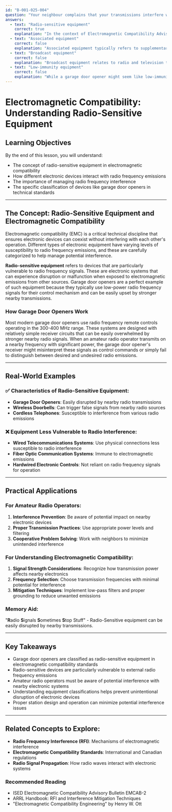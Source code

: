 ```yaml
---
id: "B-001-025-004"
question: "Your neighbour complains that your transmissions interfere with their garage door opener. When determining the applicable field strength criterion in Electromagnetic Compatibility Advisory Bulletin EMCAB-2, what type of equipment is the garage door opener?"
answers:
  - text: "Radio-sensitive equipment"
    correct: true
    explanation: "In the context of Electromagnetic Compatibility Advisory Bulletin EMCAB-2, a garage door opener is classified as radio-sensitive equipment because it relies on radio frequency signals for operation and can be easily disrupted by external radio frequency emissions. This classification means it is particularly vulnerable to interference from other radio transmissions, such as those from amateur radio stations."
  - text: "Associated equipment"
    correct: false
    explanation: "Associated equipment typically refers to supplementary devices directly connected to or part of a primary system. A garage door opener operates independently and is not considered associated equipment in electromagnetic compatibility terminology."
  - text: "Broadcast equipment"
    correct: false
    explanation: "Broadcast equipment relates to radio and television transmission systems, which is not applicable to a personal garage door opener. This classification is used for professional broadcasting infrastructure, not consumer electronic devices."
  - text: "Low-immunity equipment"
    correct: false
    explanation: "While a garage door opener might seem like low-immunity equipment, the specific technical classification in EMCAB-2 for this type of device is radio-sensitive equipment, not low-immunity equipment."
---
```


# Electromagnetic Compatibility: Understanding Radio-Sensitive Equipment

## Learning Objectives
By the end of this lesson, you will understand:
- The concept of radio-sensitive equipment in electromagnetic compatibility
- How different electronic devices interact with radio frequency emissions
- The importance of managing radio frequency interference
- The specific classification of devices like garage door openers in technical standards

---

## The Concept: Radio-Sensitive Equipment and Electromagnetic Compatibility

Electromagnetic compatibility (EMC) is a critical technical discipline that ensures electronic devices can coexist without interfering with each other's operation. Different types of electronic equipment have varying levels of susceptibility to radio frequency emissions, and these are carefully categorized to help manage potential interference.

**Radio-sensitive equipment** refers to devices that are particularly vulnerable to radio frequency signals. These are electronic systems that can experience disruption or malfunction when exposed to electromagnetic emissions from other sources. Garage door openers are a perfect example of such equipment because they typically use low-power radio frequency signals for their control mechanism and can be easily upset by stronger nearby transmissions.

### How Garage Door Openers Work

Most modern garage door openers use radio frequency remote controls operating in the 300-400 MHz range. These systems are designed with relatively simple receiver circuits that can be easily overwhelmed by stronger nearby radio signals. When an amateur radio operator transmits on a nearby frequency with significant power, the garage door opener's receiver might misinterpret these signals as control commands or simply fail to distinguish between desired and undesired radio emissions.

---

## Real-World Examples

### ✅ Characteristics of Radio-Sensitive Equipment:
- **Garage Door Openers**: Easily disrupted by nearby radio transmissions
- **Wireless Doorbells**: Can trigger false signals from nearby radio sources
- **Cordless Telephones**: Susceptible to interference from various radio emissions

### ❌ Equipment Less Vulnerable to Radio Interference:
- **Wired Telecommunications Systems**: Use physical connections less susceptible to radio interference
- **Fiber Optic Communication Systems**: Immune to electromagnetic emissions
- **Hardwired Electronic Controls**: Not reliant on radio frequency signals for operation

---

## Practical Applications

### For Amateur Radio Operators:
1. **Interference Prevention**: Be aware of potential impact on nearby electronic devices
2. **Proper Transmission Practices**: Use appropriate power levels and filtering
3. **Cooperative Problem Solving**: Work with neighbors to minimize unintended interference

### For Understanding Electromagnetic Compatibility:
1. **Signal Strength Considerations**: Recognize how transmission power affects nearby electronics
2. **Frequency Selection**: Choose transmission frequencies with minimal potential for interference
3. **Mitigation Techniques**: Implement low-pass filters and proper grounding to reduce unwanted emissions

### Memory Aid:
"**R**adio **S**ignals **S**ometimes **S**top Stuff" - Radio-Sensitive equipment can be easily disrupted by nearby transmissions.

---

## Key Takeaways

- Garage door openers are classified as radio-sensitive equipment in electromagnetic compatibility standards
- Radio-sensitive devices are particularly vulnerable to external radio frequency emissions
- Amateur radio operators must be aware of potential interference with nearby electronic systems
- Understanding equipment classifications helps prevent unintentional disruption of electronic devices
- Proper station design and operation can minimize potential interference issues

---

## Related Concepts to Explore:
- **Radio Frequency Interference (RFI)**: Mechanisms of electromagnetic interference
- **Electromagnetic Compatibility Standards**: International and Canadian regulations
- **Radio Signal Propagation**: How radio waves interact with electronic systems

### Recommended Reading
- ISED Electromagnetic Compatibility Advisory Bulletin EMCAB-2
- ARRL Handbook: RFI and Interference Mitigation Techniques
- "Electromagnetic Compatibility Engineering" by Henry W. Ott